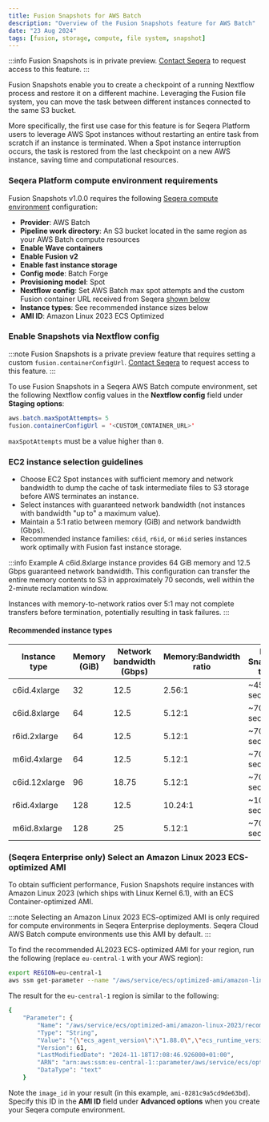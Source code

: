 ```yaml
---
title: Fusion Snapshots for AWS Batch
description: "Overview of the Fusion Snapshots feature for AWS Batch"
date: "23 Aug 2024"
tags: [fusion, storage, compute, file system, snapshot]
---
```


:::info
Fusion Snapshots is in private preview. [Contact Seqera](https://support.seqera.io) to request access to this feature. 
:::

Fusion Snapshots enable you to create a checkpoint of a running Nextflow process and restore it on a different machine. Leveraging the Fusion file system, you can move the task between different instances connected to the same S3 bucket.

More specifically, the first use case for this feature is for Seqera Platform users to leverage AWS Spot instances without restarting an entire task from scratch if an instance is terminated. When a Spot instance interruption occurs, the task is restored from the last checkpoint on a new AWS instance, saving time and computational resources.

### Seqera Platform compute environment requirements

Fusion Snapshots v1.0.0 requires the following [Seqera compute environment](https://docs.seqera.io/platform/latest/compute-envs/aws-batch) configuration:

- **Provider**: AWS Batch
- **Pipeline work directory**: An S3 bucket located in the same region as your AWS Batch compute resources
- **Enable Wave containers**
- **Enable Fusion v2**
- **Enable fast instance storage**
- **Config mode**: Batch Forge
- **Provisioning model**: Spot 
- **Nextflow config**: Set AWS Batch max spot attempts and the custom Fusion container URL received from Seqera [shown below](#enable-snapshots-via-nextflow-config)
- **Instance types**: See recommended instance sizes below
- **AMI ID**: Amazon Linux 2023 ECS Optimized

### Enable Snapshots via Nextflow config 

:::note
Fusion Snapshots is a private preview feature that requires setting a custom `fusion.containerConfigUrl`. [Contact Seqera](https://support.seqera.io) to request access to this feature. 
:::

To use Fusion Snapshots in a Seqera AWS Batch compute environment, set the following Nextflow config values in the **Nextflow config** field under **Staging options**: 

```java
aws.batch.maxSpotAttempts= 5
fusion.containerConfigUrl = '<CUSTOM_CONTAINER_URL>'
```

`maxSpotAttempts` must be a value higher than `0`.

### EC2 instance selection guidelines

- Choose EC2 Spot instances with sufficient memory and network bandwidth to dump the cache of task intermediate files to S3 storage before AWS terminates an instance.
- Select instances with guaranteed network bandwidth (not instances with bandwidth "up to" a maximum value).
- Maintain a 5:1 ratio between memory (GiB) and network bandwidth (Gbps).
- Recommended instance families: `c6id`, `r6id`, or `m6id` series instances work optimally with Fusion fast instance storage.

:::info Example
A c6id.8xlarge instance provides 64 GiB memory and 12.5 Gbps guaranteed network bandwidth. This configuration can transfer the entire memory contents to S3 in approximately 70 seconds, well within the 2-minute reclamation window.

Instances with memory-to-network ratios over 5:1 may not complete transfers before termination, potentially resulting in task failures.
:::

#### Recommended instance types

| Instance type  | Memory (GiB) | Network bandwidth (Gbps) | Memory:Bandwidth ratio | Est. Snapshot time|
|----------------|--------------|--------------------------|------------------------|-------------------|
| c6id.4xlarge   | 32           | 12.5                     | 2.56:1                 | ~45 seconds       |
| c6id.8xlarge   | 64           | 12.5                     | 5.12:1                 | ~70 seconds       |
| r6id.2xlarge   | 64           | 12.5                     | 5.12:1                 | ~70 seconds       |
| m6id.4xlarge   | 64           | 12.5                     | 5.12:1                 | ~70 seconds       |
| c6id.12xlarge  | 96           | 18.75                    | 5.12:1                 | ~70 seconds       |
| r6id.4xlarge   | 128          | 12.5                     | 10.24:1                | ~105 seconds      |
| m6id.8xlarge   | 128          | 25                       | 5.12:1                 | ~70 seconds       |

### (Seqera Enterprise only) Select an Amazon Linux 2023 ECS-optimized AMI 

To obtain sufficient performance, Fusion Snapshots require instances with Amazon Linux 2023 (which ships with Linux Kernel 6.1), with an ECS Container-optimized AMI. 

:::note
Selecting an Amazon Linux 2023 ECS-optimized AMI is only required for compute environments in Seqera Enterprise deployments. Seqera Cloud AWS Batch compute environments use this AMI by default. 
:::

To find the recommended AL2023 ECS-optimized AMI for your region, run the following (replace `eu-central-1` with your AWS region):

```bash 
export REGION=eu-central-1
aws ssm get-parameter --name "/aws/service/ecs/optimized-ami/amazon-linux-2023/recommended" --region $REGION
```

The result for the `eu-central-1` region is similar to the following:

```bash 
{
    "Parameter": {
        "Name": "/aws/service/ecs/optimized-ami/amazon-linux-2023/recommended",
        "Type": "String",
        "Value": "{\"ecs_agent_version\":\"1.88.0\",\"ecs_runtime_version\":\"Docker version 25.0.6\",\"image_id\":\"ami-0281c9a5cd9de63bd\",\"image_name\":\"al2023-ami-ecs-hvm-2023.0.20241115-kernel-6.1-x86_64\",\"image_version\":\"2023.0.20241115\",\"os\":\"Amazon Linux 2023\",\"schema_version\":1,\"source_image_name\":\"al2023-ami-minimal-2023.6.20241111.0-kernel-6.1-x86_64\"}",
        "Version": 61,
        "LastModifiedDate": "2024-11-18T17:08:46.926000+01:00",
        "ARN": "arn:aws:ssm:eu-central-1::parameter/aws/service/ecs/optimized-ami/amazon-linux-2023/recommended",
        "DataType": "text"
    }
```

Note the `image_id` in your result (in this example, `ami-0281c9a5cd9de63bd`). Specify this ID in the **AMI ID** field under **Advanced options** when you create your Seqera compute environment. 
